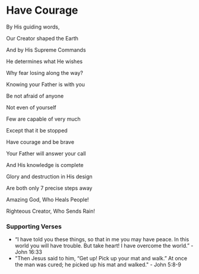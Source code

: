 # Have Courage

By His guiding words,

Our Creator shaped the Earth

And by His Supreme Commands

He determines what He wishes

Why fear losing along the way?

Knowing your Father is with you

Be not afraid of anyone

Not even of yourself

Few are capable of very much

Except that it be stopped

Have courage and be brave

Your Father will answer your call

And His knowledge is complete

Glory and destruction in His design

Are both only 7 precise steps away

Amazing God, Who Heals People!

Righteous Creator, Who Sends Rain!

### Supporting Verses

- “I have told you these things, so that in me you may have peace. In this world you will have trouble. But take heart! I have overcome the world.” - John 16:33
- "Then Jesus said to him, “Get up! Pick up your mat and walk.” At once the man was cured; he picked up his mat and walked." - John 5:8-9
